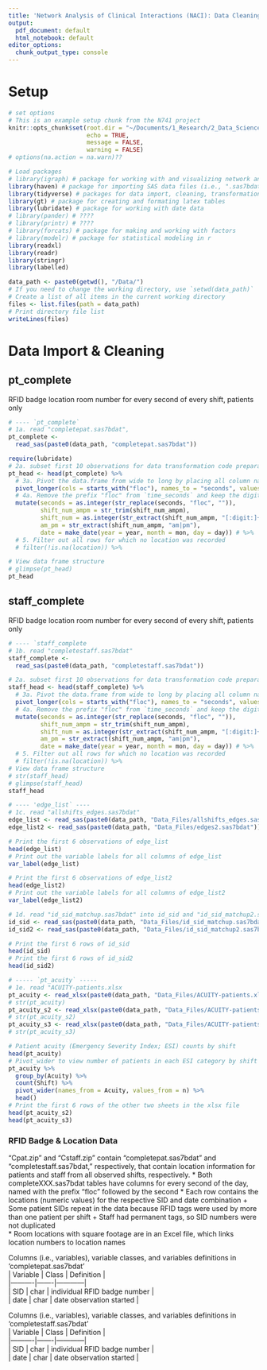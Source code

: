 ```yaml
---
title: 'Network Analysis of Clinical Interactions (NACI): Data Cleaning Log'
output:
  pdf_document: default
  html_notebook: default
editor_options:
  chunk_output_type: console
---  
```


# Setup  

```r
# set options
# This is an example setup chunk from the N741 project
knitr::opts_chunk$set(root.dir = "~/Documents/1_Research/2_Data_Science/0_Projects/1_NACI/Data",
                      echo = TRUE,
                      message = FALSE,
                      warning = FALSE)
# options(na.action = na.warn)??

```

```r
# Load packages
# library(igraph) # package for working with and visualizing network analysis objectve
library(haven) # package for importing SAS data files (i.e., ".sas7bdat")
library(tidyverse) # packages for data import, cleaning, transformation, and analysis
library(gt) # package for creating and formating latex tables
library(lubridate) # package for working with date data
# library(pander) # ????
# library(printr) # ????
# library(forcats) # package for making and working with factors
# library(modelr) # package for statistical modeling in r
library(readxl)
library(readr)
library(stringr)
library(labelled)
```

```r
data_path <- paste0(getwd(), "/Data/")
# If you need to change the working directory, use `setwd(data_path)`
# Create a list of all items in the current working directory
files <- list.files(path = data_path)
# Print directory file list
writeLines(files)
```

# Data Import & Cleaning

## pt_complete  
RFID badge location room number for every second of every shift, patients only

```r
# ---- `pt_complete` 
# 1a. read "completepat.sas7bdat", 
pt_complete <- 
  read_sas(paste0(data_path, "completepat.sas7bdat"))
```

```r
require(lubridate)
# 2a. subset first 10 observations for data transformation code preparation
pt_head <- head(pt_complete) %>% 
  # 3a. Pivot the data.frame from wide to long by placing all column names that start with "floc" into a new column, "seconds," and placing respective observations for each "floc" variable into a "location_num" column
  pivot_longer(cols = starts_with("floc"), names_to = "seconds", values_to = "location_num") %>% 
  # 4a. Remove the prefix "floc" from `time_seconds` and keep the digits as `seconds`
  mutate(seconds = as.integer(str_replace(seconds, "floc", "")), 
         shift_num_ampm = str_trim(shift_num_ampm),
         shift_num = as.integer(str_extract(shift_num_ampm, "[:digit:]+")),
         am_pm = str_extract(shift_num_ampm, "am|pm"),
         date = make_date(year = year, month = mon, day = day)) # %>% 
  # 5. Filter out all rows for which no location was recorded
  # filter(!is.na(location)) %>% 

# View data frame structure
# glimpse(pt_head)
pt_head

```

## staff_complete 
RFID badge location room number for every second of every shift, patients only
  
```r
# ---- `staff_complete
# 1b. read "completestaff.sas7bdat"
staff_complete <- 
  read_sas(paste0(data_path, "completestaff.sas7bdat"))
```

```r
# 2a. subset first 10 observations for data transformation code preparation
staff_head <- head(staff_complete) %>% 
  # 3a. Pivot the data.frame from wide to long by placing all column names that start with "floc" into a new column, "seconds," and placing respective observations for each "floc" variable into a "location_num" column
  pivot_longer(cols = starts_with("floc"), names_to = "seconds", values_to = "location_num") %>% 
  # 4a. Remove the prefix "floc" from `time_seconds` and keep the digits as `seconds`
  mutate(seconds = as.integer(str_replace(seconds, "floc", "")), 
         shift_num_ampm = str_trim(shift_num_ampm),
         shift_num = as.integer(str_extract(shift_num_ampm, "[:digit:]+")),
         am_pm = str_extract(shift_num_ampm, "am|pm"),
         date = make_date(year = year, month = mon, day = day)) # %>% 
  # 5. Filter out all rows for which no location was recorded
  # filter(!is.na(location)) %>% 
# View data frame structure
# str(staff_head)
# glimpse(staff_head)
staff_head
```



```r
# ---- 'edge_list` ----
# 1c. read "allshifts_edges.sas7bdat"
edge_list <- read_sas(paste0(data_path, "Data_Files/allshifts_edges.sas7bdat"))
edge_list2 <- read_sas(paste0(data_path, "Data_Files/edges2.sas7bdat"))
```

```r
# Print the first 6 observations of edge_list
head(edge_list)
# Print out the variable labels for all columns of edge_list
var_label(edge_list)

# Print the first 6 observations of edge_list2
head(edge_list2)
# Print out the variable labels for all columns of edge_list2
var_label(edge_list2)
```

```r
# 1d. read "id_sid_matchup.sas7bdat" into id_sid and "id_sid_matchup2.sas7bdat" into id_sid2
id_sid <- read_sas(paste0(data_path, "Data_Files/id_sid_matchup.sas7bdat"))
id_sid2 <- read_sas(paste0(data_path, "Data_Files/id_sid_matchup2.sas7bdat"))
```

```r
# Print the first 6 rows of id_sid
head(id_sid)
# Print the first 6 rows of id_sid2
head(id_sid2)
```

```r
# ----- `pt_acuity` -----
# 1e. read "ACUITY-patients.xlsx
pt_acuity <- read_xlsx(paste0(data_path, "Data_Files/ACUITY-patients.xlsx"))
# str(pt_acuity)
pt_acuity_s2 <- read_xlsx(paste0(data_path, "Data_Files/ACUITY-patients.xlsx"), sheet = 2)
# str(pt_acuity_s2)
pt_acuity_s3 <- read_xlsx(paste0(data_path, "Data_Files/ACUITY-patients.xlsx"), sheet = 3)
# str(pt_acuity_s3)
```

```r
# Patient acuity (Emergency Severity Index; ESI) counts by shift
head(pt_acuity)
# Pivot_wider to view number of patients in each ESI category by shift
pt_acuity %>% 
  group_by(Acuity) %>% 
  count(Shift) %>% 
  pivot_wider(names_from = Acuity, values_from = n) %>% 
  head()
# Print the first 6 rows of the other two sheets in the xlsx file
head(pt_acuity_s2)
head(pt_acuity_s3)
```




### RFID Badge & Location Data  
"Cpat.zip" and "Cstaff.zip" contain "completepat.sas7bdat" and "completestaff.sas7bdat," respectively, that contain location information for patients and staff from all observed shifts, respectively.
* Both completeXXX.sas7bdat tables have columns for every second of the day, named with the prefix "floc" followed by the second
* Each row contains the locations (numeric values) for the respective SID and date combination
  +   Some patient SIDs repeat in the data because RFID tags were used by more than one patient per shift
  +   Staff had permanent tags, so SID numbers were not duplicated  
* Room locations with square footage are in an Excel file, which links location numbers to location names  

Columns (i.e., variables), variable classes, and variables definitions in 'completepat.sas7bdat'  
| Variable | Class | Definition |  
|----------|-------|------------|  
| SID | char | individual RFID badge number |  
| date | char | date observation started |  

Columns (i.e., variables), variable classes, and variables definitions in 'completestaff.sas7bdat'  
| Variable | Class | Definition |  
|----------|-------|------------|  
| SID | char | individual RFID badge number |  
| date | char | date observation started |  
  
